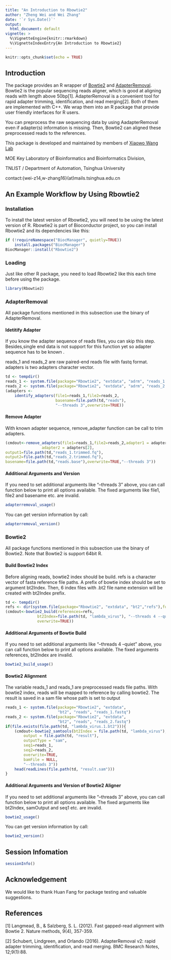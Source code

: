 ```yaml
---
title: "An Introduction to Rbowtie2"
author: "Zheng Wei and Wei Zhang"
date: '`r Sys.Date()`'
output:
  html_document: default
vignette: >
  %\VignetteEngine{knitr::rmarkdown}
  %\VignetteIndexEntry{An Introduction to Rbowtie2}
---
```


```r
knitr::opts_chunk$set(echo = TRUE)
```


## Introduction

The package provides an R wrapper of
[Bowtie2](http://bowtie-bio.sourceforge.net/bowtie2/index.shtml) and
[AdapterRemoval](https://github.com/MikkelSchubert/adapterremoval).
Bowtie2 is the popular sequencing reads aligner, 
which is good at aligning reads with length above 50bp[1]. 
AdapterRemoval is a convenient tool for rapid adapter trimming,
identification, and read merging[2]. 
Both of them are implemented with C++. We wrap them
into an R package that provide user friendly interfaces for R users.

You can preprocess the raw sequencing data by using AadapterRemoval even
if adapter(s) information is missing. Then, Bowtie2 can aligned these
preprocessed reads to the references. 

This package is developed and maintained by members of 
[Xiaowo Wang Lab](http://bioinfo.au.tsinghua.edu.cn/member/xwwang)

MOE Key Laboratory of Bioinformatics and Bioinformatics Division, 

TNLIST / Department of Automation, Tsinghua University

contact:{wei-z14,w-zhang16}(at)mails.tsinghua.edu.cn

## An Example Workflow by Using Rbowtie2



### Installation

To install the latest version of Rbowtie2, you will need to be using the
latest version of R. Rbowtie2 is part of Bioconductor project, 
so you can install Rbowtie2 and its dependencies like this:

```r
if (!requireNamespace("BiocManager", quietly=TRUE))
    install.packages("BiocManager")
BiocManager::install("Rbowtie2")
```

### Loading

Just like other R package, 
you need to load Rbowtie2 like this each time before using the package.
```r
library(Rbowtie2)
```

### AdapterRemoval

All package functions mentioned in this subsection 
use the binary of AdapterRemoval.

#### Idetitify Adapter

If you know the adapter sequence of reads files, you can skip this step.
Besides,single end data is not support for this function yet so adapter
sequence has to be known .


reads_1 and reads_2 are raw paired-end reads file with fastq format.
adapters is two adapters character vector. 

```r
td <- tempdir()
reads_1 <- system.file(package="Rbowtie2", "extdata", "adrm", "reads_1.fq")
reads_2 <- system.file(package="Rbowtie2", "extdata", "adrm", "reads_2.fq")
(adapters <- 
    identify_adapters(file1=reads_1,file2=reads_2,
                      basename=file.path(td,"reads"),
                      "--threads 3",overwrite=TRUE))
```

#### Remove Adapter

With known adapter sequence, 
remove_adapter function can be call to trim adapters.  

```r
(cmdout<-remove_adapters(file1=reads_1,file2=reads_2,adapter1 = adapters[1], 
                adapter2 = adapters[2],
output1=file.path(td,"reads_1.trimmed.fq"),
output2=file.path(td,"reads_2.trimmed.fq"),
basename=file.path(td,"reads.base"),overwrite=TRUE,"--threads 3"))
```


#### Additional Arguments and Version

If you need to set additional arguments like "--threads 3" above, 
you can call function below to print all options available. 
The fixed arguments like file1, file2 and basename etc. are invalid.

```r
adapterremoval_usage()
```

You can get version information by call:

```r
adapterremoval_version()
```


### Bowtie2
All package functions mentioned in this subsection 
use the binary of Bowtie2. 
Note that Bowtie2 is support 64bit R.

#### Build Bowtie2 Index
Before aligning reads, bowtie2 index should be build. 
refs is a character vector of fasta reference file paths. 
A prefix of bowtie index should be set to argument bt2Index. 
Then, 6 index files with .bt2 file name extension will 
be created with bt2Index prefix.

```r
td <- tempdir()
refs <- dir(system.file(package="Rbowtie2", "extdata", "bt2","refs"),full=TRUE)
(cmdout<-bowtie2_build(references=refs, 
              bt2Index=file.path(td, "lambda_virus"), "--threads 4 --quiet",
              overwrite=TRUE))
```

#### Additional Arguments of Bowtie Build

If you need to set additional arguments like 
"--threads 4 --quiet" above, 
you can call function below to print all options available. 
The fixed arguments references, bt2Index are invalid.

```r
bowtie2_build_usage()
```

#### Bowtie2 Alignment

The variable reads_1 and reads_1 are preprocessed reads file paths. 
With bowtie2 index, 
reads will be mapped to reference by calling bowtie2. 
The result is saved in a sam file whose path is set to output 

```r
reads_1 <- system.file(package="Rbowtie2", "extdata", 
                       "bt2", "reads", "reads_1.fastq")
reads_2 <- system.file(package="Rbowtie2", "extdata", 
                       "bt2", "reads", "reads_2.fastq")
if(file.exists(file.path(td, "lambda_virus.1.bt2"))){
    (cmdout<-bowtie2_samtools(bt2Index = file.path(td, "lambda_virus"),
        output = file.path(td, "result"),
        outputType = "sam",
        seq1=reads_1,
        seq2=reads_2,
        overwrite=TRUE,
        bamFile = NULL,
        "--threads 3"))
    head(readLines(file.path(td, "result.sam")))
}
```

#### Additional Arguments and Version of Bowtie2 Aligner

If you need to set additional arguments like "--threads 3" above, 
you can call function below to print all options available. 
The fixed arguments like bt2Index, samOutput and seq1 etc. are invalid.

```r
bowtie2_usage()
```

You can get version information by call:

```r
bowtie2_version()
```


## Session Infomation

```r
sessionInfo()
```

## Acknowledgement

We would like to thank Huan Fang for package testing and 
valuable suggestions.

## References

[1] Langmead, B., & Salzberg, S. L. (2012). Fast gapped-read alignment
with Bowtie 2. Nature methods, 9(4), 357-359.

[2] Schubert, Lindgreen, and Orlando (2016). AdapterRemoval v2: rapid
adapter trimming, identification, and read merging. BMC Research Notes,
12;9(1):88.

